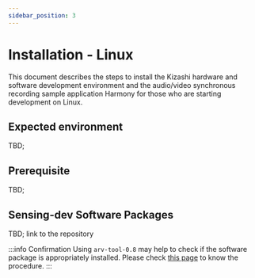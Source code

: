 ```yaml
---
sidebar_position: 3
---
```


# Installation - Linux 

This document describes the steps to install the Kizashi hardware and software development environment and the audio/video synchronous recording sample application Harmony for those who are starting development on Linux.

## Expected environment

TBD;

## Prerequisite

TBD;

## Sensing-dev Software Packages

TBD;
link to the repository

:::info Confirmation
Using `arv-tool-0.8` may help to check if the software package is appropriately installed. Please check [this page](/docs/external/aravis/arv-tools.md) to know the procedure.
:::